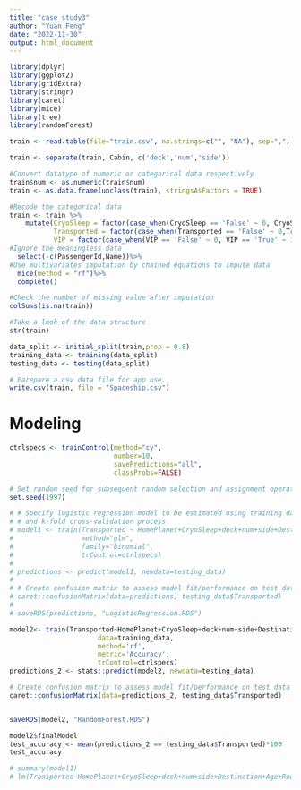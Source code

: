 ```yaml
---
title: "case_study3"
author: "Yuan Feng"
date: "2022-11-30"
output: html_document
---
```


```r
library(dplyr)
library(ggplot2)
library(gridExtra)
library(stringr)
library(caret)
library(mice)
library(tree)
library(randomForest)
```


```r
train <- read.table(file="train.csv", na.strings=c("", "NA"), sep=",", header = TRUE)
```


```r
train <- separate(train, Cabin, c('deck','num','side'))

#Convert datatype of numeric or categorical data respectively 
train$num <- as.numeric(train$num)
train <- as.data.frame(unclass(train), stringsAsFactors = TRUE)

#Recode the categorical data 
train <- train %>% 
    mutate(CryoSleep = factor(case_when(CryoSleep == 'False' ~ 0, CryoSleep == 'True' ~ 1)),
           Transported = factor(case_when(Transported == 'False' ~ 0,Transported == 'True' ~ 1)),
           VIP = factor(case_when(VIP == 'False' ~ 0, VIP == 'True' ~ 1)))%>%
#Ignore the meaningless data
  select(-c(PassengerId,Name))%>%
#Use multivariates imputation by chained equations to impute data
  mice(method = "rf")%>%
  complete()

#Check the number of missing value after imputation 
colSums(is.na(train))

#Take a look of the data structure
str(train)

data_split <- initial_split(train,prop = 0.8)
training_data <- training(data_split)
testing_data <- testing(data_split)
```

```r
# Parepare a csv data file for app use.
write.csv(train, file = "Spaceship.csv")
```



# Modeling
```r
ctrlspecs <- trainControl(method="cv", 
                          number=10, 
                          savePredictions="all",
                          classProbs=FALSE)

# Set random seed for subsequent random selection and assignment operations
set.seed(1997)

# # Specify logistic regression model to be estimated using training data
# # and k-fold cross-validation process
# model1 <- train(Transported ~ HomePlanet+CryoSleep+deck+num+side+Destination+Age+RoomService+FoodCourt +ShoppingMall+Spa+VRDeck, data=training_data, 
#                 method="glm", 
#                 family="binomial", 
#                 trControl=ctrlspecs)
# 
# predictions <- predict(model1, newdata=testing_data)
# 
# # Create confusion matrix to assess model fit/performance on test data
# caret::confusionMatrix(data=predictions, testing_data$Transported)
# 
# saveRDS(predictions, "LogisticRegression.RDS")
```

```r
model2<- train(Transported~HomePlanet+CryoSleep+deck+num+side+Destination+Age+RoomService+FoodCourt +ShoppingMall+Spa+VRDeck, 
                      data=training_data, 
                      method='rf', 
                      metric='Accuracy', 
                      trControl=ctrlspecs)
predictions_2 <- stats::predict(model2, newdata=testing_data)

# Create confusion matrix to assess model fit/performance on test data
caret::confusionMatrix(data=predictions_2, testing_data$Transported)


saveRDS(model2, "RandomForest.RDS")

model2$finalModel
test_accuracy <- mean(predictions_2 == testing_data$Transported)*100
test_accuracy
```

```r
# summary(model1)
# lm(Transported~HomePlanet+CryoSleep+deck+num+side+Destination+Age+RoomService+FoodCourt +ShoppingMall+Spa+VRDeck)
```
